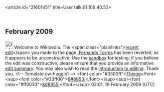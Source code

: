 <article id="21601451" title=User talk:91.109.40.53>
	<talkpage id="21601451" title="User talk:91.109.40.53">

== February 2009 ==

[[Image:Information.png|25px]] Welcome to Wikipedia. The &lt;span class=&quot;plainlinks&quot;&gt;[http://en.wikipedia.org/wiki/Fernando_Torres?diff=271720390 recent edit]&lt;/span&gt; you made to the page [[:Fernando Torres]] has been reverted, as it appears to be unconstructive. Use the [[Wikipedia:Sandbox|sandbox]] for testing; if you believe the edit was constructive, please ensure that you provide an informative [[Help:Edit summary|edit summary]]. You may also wish to read the [[Wikipedia:Introduction|introduction to editing]]. Thank you. &lt;!-- Template:uw-huggle1 --&gt; &lt;font color=&quot;#3300ff&quot;&gt;[[User:Thingg|Thingg]]&lt;/font&gt;&lt;sup&gt;&lt;font color=&quot;#33ff00&quot;&gt;[[User talk:Thingg|&amp;#8853;]]&lt;/font&gt;&lt;/sup&gt;&lt;sup&gt;&lt;font color=&quot;#ff0033&quot;&gt;[[Special:Contributions/Thingg|&amp;#8855;]]&lt;/font&gt;&lt;/sup&gt; 02:01, 19 February 2009 (UTC)
	</talkpage>
</article>